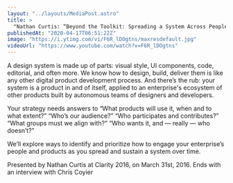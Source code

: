 ```yaml
---
layout: "../layouts/MediaPost.astro"
title: >
  "Nathan Curtis: “Beyond the Toolkit: Spreading a System Across People & Products” — Clarity 2016"
publishedAt: "2020-04-17T06:51:22Z"
image: "https://i.ytimg.com/vi/F6R_lDOgtns/maxresdefault.jpg"
videoUrl: "https://www.youtube.com/watch?v=F6R_lDOgtns"
---
```


A design system is made up of parts: visual style, UI components, code, editorial, and often more. We know how to design, build, deliver them is like any other digital product development process. And there’s the rub: your system is a product in and of itself, applied to an enterprise's ecosystem of other products built by autonomous teams of designers and developers.

Your strategy needs answers to “What products will use it, when and to what
extent?” “Who’s our audience?” “Who participates and contributes?”
“What groups must we align with?” “Who wants it, and — really — who doesn’t?”

We’ll explore ways to identify and prioritize how to engage your enterprise’s people and products as you spread and sustain a system over time.

Presented by Nathan Curtis at Clarity 2016, on March 31st, 2016. Ends with an interview with Chris Coyier

